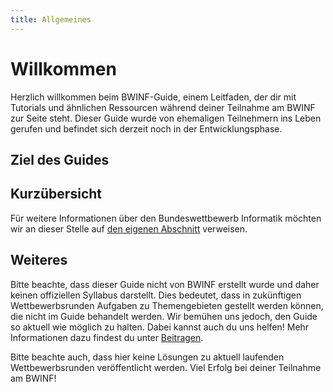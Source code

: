 ```yaml
---
title: Allgemeines
---
```



# Willkommen
Herzlich willkommen beim BWINF-Guide, einem Leitfaden, der dir mit Tutorials und ähnlichen Ressourcen während deiner Teilnahme am BWINF zur Seite steht. Dieser Guide wurde von ehemaligen Teilnehmern ins Leben gerufen und befindet sich derzeit noch in der Entwicklungsphase.

## Ziel des Guides
<IncompleteSection />

## Kurzübersicht
Für weitere Informationen über den Bundeswettbewerb Informatik möchten wir an dieser Stelle auf [den eigenen Abschnitt](general/der-bundeswettbewerb) verweisen.
<IncompleteSection />

## Weiteres
Bitte beachte, dass dieser Guide nicht von BWINF erstellt wurde und daher keinen offiziellen Syllabus darstellt. Dies bedeutet, dass in zukünftigen Wettbewerbsrunden Aufgaben zu Themengebieten gestellt werden können, die nicht im Guide behandelt werden. Wir bemühen uns jedoch, den Guide so aktuell wie möglich zu halten. Dabei kannst auch du uns helfen! Mehr Informationen dazu findest du unter [Beitragen](general/contribution). 

Bitte beachte auch, dass hier keine Lösungen zu aktuell laufenden Wettbewerbsrunden veröffentlicht werden. Viel Erfolg bei deiner Teilnahme am BWINF!
<IncompletePage />
